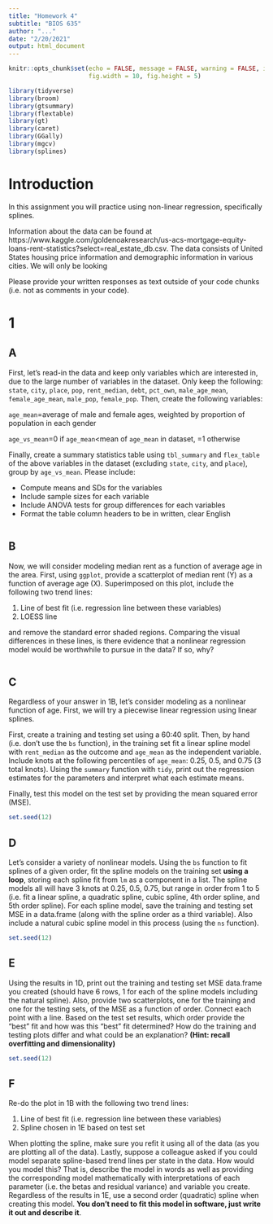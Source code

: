 ---
title: "Homework 4"
subtitle: "BIOS 635"
author: "..."
date: "2/20/2021"
output: html_document
---

```{r setup, include=TRUE}
knitr::opts_chunk$set(echo = FALSE, message = FALSE, warning = FALSE, include=TRUE,
                      fig.width = 10, fig.height = 5)
```

```{r packages, echo=TRUE}
library(tidyverse)
library(broom)
library(gtsummary)
library(flextable)
library(gt)
library(caret)
library(GGally)
library(mgcv)
library(splines)
```

# Introduction
In this assignment you will practice using non-linear regression, specifically splines.

Information about the data can be found at https://www.kaggle.com/goldenoakresearch/us-acs-mortgage-equity-loans-rent-statistics?select=real_estate_db.csv.  The data consists of United States housing price information and demographic information in various cities.  We will only be looking 

Please provide your written responses as text outside of your code chunks (i.e. not as comments in your code).

# 1
## A
First, let's read-in the data and keep only variables which are interested in, due to the large number of variables in the dataset.  Only keep the following: `state`, `city`, `place`, `pop`, `rent_median`, `debt`, `pct_own`, `male_age_mean`, `female_age_mean`, `male_pop`, `female_pop`.  Then, create the following variables:

`age_mean`=average of male and female ages, weighted by proportion of population in each gender

`age_vs_mean`=0 if `age_mean`<mean of `age_mean` in dataset, =1 otherwise

Finally, create a summary statistics table using `tbl_summary` and `flex_table` of the above variables in the dataset (excluding `state`, `city`, and `place`), group by `age_vs_mean`.  Please include:

- Compute means and SDs for the variables
- Include sample sizes for each variable
- Include ANOVA tests for group differences for each variables
- Format the table column headers to be in written, clear English

```{r 1a}

```

## B
Now, we will consider modeling median rent as a function of average age in the area.  First, using `ggplot`, provide a scatterplot of median rent (Y) as a function of average age (X).  Superimposed on this plot, include the following two trend lines:

1. Line of best fit (i.e. regression line between these variables)
2. LOESS line

and remove the standard error shaded regions.  Comparing the visual differences in these lines, is there evidence that a nonlinear regression model would be worthwhile to pursue in the data?  If so, why?

```{r 1b}

```

## C
Regardless of your answer in 1B, let's consider modeling as a nonlinear function of age.  First, we will try a piecewise linear regression using linear splines.  

First, create a training and testing set using a 60:40 split.  Then, by hand (i.e. don't use the `bs` function), in the training set fit a linear spline model with `rent_median` as the outcome and `age_mean` as the independent variable.  Include knots at the following percentiles of `age_mean`: 0.25, 0.5, and 0.75 (3 total knots).  Using the `summary` function with `tidy`, print out the regression estimates for the parameters and interpret what each estimate means.

Finally, test this model on the test set by providing the mean squared error (MSE).

```{r 1c}
set.seed(12)

```

## D
Let's consider a variety of nonlinear models.  Using the `bs` function to fit splines of a given order, fit the spline models on the training set **using a loop**, storing each spline fit from `lm` as a component in a list.  The spline models all will have 3 knots at 0.25, 0.5, 0.75, but range in order from 1 to 5 (i.e. fit a linear spline, a quadratic spline, cubic spline, 4th order spline, and 5th order spline).  For each spline model, save the training and testing set MSE in a data.frame (along with the spline order as a third variable).  Also include a natural cubic spline model in this process (using the `ns` function).

```{r 1d}
set.seed(12)

```

## E
Using the results in 1D, print out the training and testing set MSE data.frame you created (should have 6 rows, 1 for each of the spline models including the natural spline).  Also, provide two scatterplots, one for the training and one for the testing sets, of the MSE as a function of order.  Connect each point with a line.  Based on the test set results, which order provide the "best" fit and how was this "best" fit determined?  How do the training and testing plots differ and what could be an explanation? **(Hint: recall overfitting and dimensionality)**

```{r 1e}
set.seed(12)

```

## F
Re-do the plot in 1B with the following two trend lines:

1. Line of best fit (i.e. regression line between these variables)
2. Spline chosen in 1E based on test set

When plotting the spline, make sure you refit it using all of the data (as you are plotting all of the data).  Lastly, suppose a colleague asked if you could model separate spline-based trend lines per state in the data.  How would you model this?  That is, describe the model in words as well as providing the corresponding model mathematically with interpretations of each parameter (i.e. the betas and residual variance) and variable you create.  Regardless of the results in 1E, use a second order (quadratic) spline when creating this model.  **You don't need to fit this model in software, just write it out and describe it**.